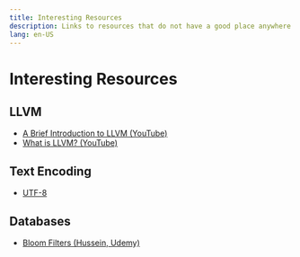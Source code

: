 ```yaml
---
title: Interesting Resources
description: Links to resources that do not have a good place anywhere else (yet)
lang: en-US
---
```



# Interesting Resources

## LLVM

- [A Brief Introduction to LLVM (YouTube)](https://www.youtube.com/watch?v=a5-WaD8VV38)
- [What is LLVM? (YouTube)](https://www.youtube.com/watch?v=KA8hFBh2eiw)

## Text Encoding

- [UTF-8](https://medium.com/@briannqc/utf-8-explained-its-not-8-bits-encoding-nor-32-bits-unicode-205362df9c80)

## Databases

- [Bloom Filters (Hussein, Udemy)](https://www.udemy.com/course/database-engines-crash-course/learn/lecture/22504032#overview)
